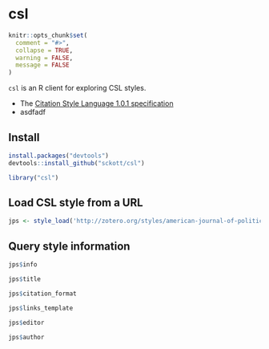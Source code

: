 csl
=======

```r
knitr::opts_chunk$set(
  comment = "#>",
  collapse = TRUE,
  warning = FALSE, 
  message = FALSE
)
```

`csl` is an R client for exploring CSL styles. 

* The [Citation Style Language 1.0.1 specification](http://citationstyles.org/downloads/specification.html)
* asdfadf

## Install

```r
install.packages("devtools")
devtools::install_github("sckott/csl")
```

```r
library("csl")
```

## Load CSL style from a URL

```r
jps <- style_load('http://zotero.org/styles/american-journal-of-political-science')
```

## Query style information

```r
jps$info
```

```r
jps$title
```

```r
jps$citation_format
```

```r
jps$links_template
```

```r
jps$editor
```

```r
jps$author
```
